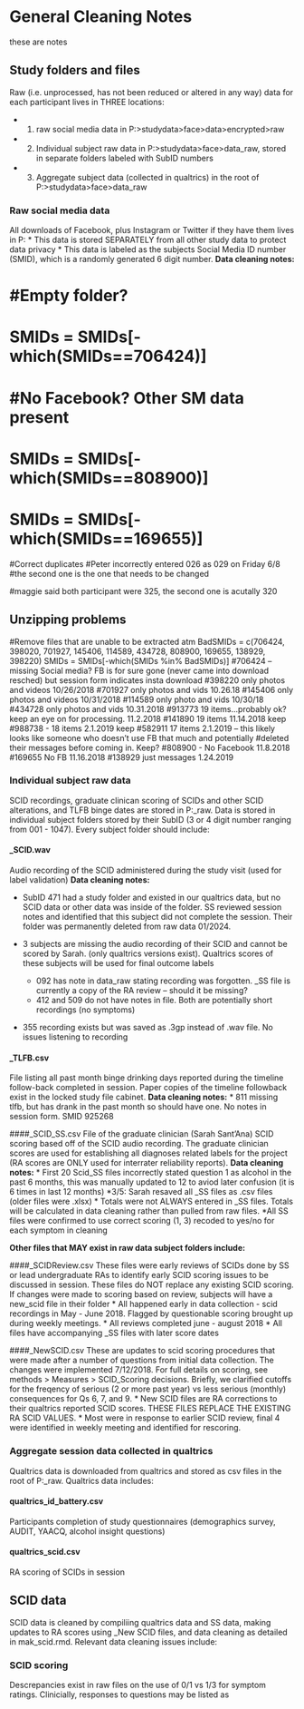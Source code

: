 # General Cleaning Notes
these are notes

## Study folders and files
Raw (i.e. unprocessed, has not been reduced or altered in any way) data for each participant lives in THREE locations: 
  
  * 1) raw social media data in P:>studydata>face>data>encrypted>raw
  * 2) Individual subject raw data in P:>studydata>face>data_raw, stored in separate folders labeled with SubID numbers
  * 3) Aggregate subject data (collected in qualtrics) in the root of P:>studydata>face>data_raw

### Raw social media data 
All downloads of Facebook, plus Instagram or Twitter if they have them lives in P:\studydata\face\data\encrypted\raw
* This data is stored SEPARATELY from all other study data to protect data privacy
* This data is labeled as the subjects Social Media ID number (SMID), which is a randomly generated 6 digit number.
**Data cleaning notes:**

# #Empty folder?
# SMIDs = SMIDs[-which(SMIDs==706424)]
# 
# #No Facebook? Other SM data present
# SMIDs = SMIDs[-which(SMIDs==808900)]
# SMIDs = SMIDs[-which(SMIDs==169655)]


#Correct duplicates
#Peter incorrectly entered 026 as 029 on Friday 6/8
#the second one is the one that needs to be changed

#maggie said both participant were 325, the second one is acutally 320


## Unzipping problems ###
#Remove files that are unable to be extracted atm
BadSMIDs = c(706424, 398020, 701927, 145406, 114589, 434728, 808900, 169655, 138929, 398220) 
SMIDs = SMIDs[-which(SMIDs %in% BadSMIDs)]
#706424 -- missing Social media?  FB is for sure gone (never came into download resched) but session form indicates insta download 
#398220 only photos and videos 10/26/2018
#701927 only photos and vids 10.26.18
#145406 only photos and videos 10/31/2018
#114589 only photo and vids 10/30/18
#434728 only photos and vids  10.31.2018
#913773 19 items...probably ok? keep an eye on for processing. 11.2.2018
#141890 19 items 11.14.2018 keep
#988738 - 18 items 2.1.2019 keep
#582911 17 items 2.1.2019 -- this likely looks like someone who doesn't use FB that much and potentially
#deleted their messages before coming in. Keep?
#808900 - No Facebook 11.8.2018
#169655 No FB 11.16.2018
#138929 just messages 1.24.2019


### Individual subject raw data
SCID recordings, graduate clinican scoring of SCIDs and other SCID alterations, and TLFB binge dates are stored in P:\studydata\face\data_raw. Data is stored in individual subject folders stored by their SubID (3 or 4 digit number ranging from 001 - 1047). Every subject folder should include:

#### _SCID.wav
Audio recording of the SCID administered during the study visit (used for label validation)
**Data cleaning notes:**  

* SubID 471 had a study folder and existed in our qualtrics data, but no SCID  data or other data  was inside of the folder.  SS  reviewed session notes and identified that this subject did not complete the session. Their folder was permanently deleted from raw data 01/2024.

* 3 subjects are missing the audio recording of their SCID and cannot be scored by Sarah. (only qualtrics versions exist). Qualtrics scores of these subjects will be used for final outcome labels
  * 092 has note in data_raw stating recording was forgotten.   _SS file is currently a copy of the RA review -- should it be missing?
  * 412 and 509 do not have notes in file. Both are potentially short recordings (no symptoms)
  
* 355 recording exists but was saved as .3gp instead of .wav file. No issues listening to recording
 
#### _TLFB.csv
File listing all past month binge drinking days reported during the timeline follow-back completed in session. Paper copies of the timeline followback exist in the locked study file cabinet.
**Data cleaning notes:**
 * 811 missing tlfb, but has drank in the past month so should have one. No notes in session form. SMID 925268


####_SCID_SS.csv
File of the graduate clinician (Sarah Sant'Ana) SCID scoring based off of the SCID audio recording. The graduate clinician scores are used for establishing all diagnoses related labels for the project (RA scores are ONLY used for interrater reliability reports).
**Data cleaning notes:**
* First 20 Scid_SS files incorrectly stated question 1 as alcohol in the past 6 months, this was manually updated to 12 to aviod later confusion (it is 6 times in last 12 months)
*3/5: Sarah resaved all _SS files as .csv files (older files were .xlsx)
* Totals were not ALWAYS entered in _SS files. Totals will be calculated in data cleaning rather than pulled from raw files.
*All SS files were confirmed to use correct scoring (1, 3) recoded to yes/no for each symptom in cleaning


**Other files that MAY exist in raw data subject folders include:**

####_SCIDReview.csv
These files were early reviews of SCIDs done by SS or lead undergraduate RAs to identify early SCID scoring issues to be discussed in session. These files do NOT replace any existing SCID scoring. If changes were made to scoring based on review, subjects will have a new_scid file in their folder
* All happened early in data collection - scid recordings in May - June 2018. Flagged by questionable scoring brought up during weekly meetings. 
* All reviews completed june - august 2018
* All files have accompanying _SS files with later score dates

####_NewSCID.csv
These are updates to scid scoring procedures that were made after a number of questions from initial data collection. The changes were implemented 7/12/2018. For full details on scoring, see methods > Measures > SCID_Scoring decisions. Briefly, we clarified cutoffs for the freqency of serious (2 or more past year) vs less serious (monthly) consequences for Qs 6, 7, and 9.
* New SCID files are RA corrections to their qualtrics reported SCID scores. THESE FILES REPLACE THE EXISTING RA SCID VALUES.
* Most were in response to earlier SCID review, final 4 were identified in weekly meeting and identified for rescoring.

### Aggregate session data collected in qualtrics
Qualtrics data is downloaded from qualtrics and stored as csv files in the root of P:\studydata\face\data_raw. Qualtrics data includes:

#### qualtrics_id_battery.csv
Participants completion of study questionnaires (demographics survey, AUDIT, YAACQ, alcohol insight questions) 

#### qualtrics_scid.csv
RA scoring of SCIDs in session


## SCID data
SCID data is cleaned by compiliing qualtrics data and SS data, making updates to RA scores using _New SCID files, and data cleaning as detailed in mak_scid.rmd. Relevant data cleaning issues include:

### SCID scoring
Descrepancies exist in raw files on the use of 0/1 vs 1/3 for symptom ratings. Clinicially, responses to questions may be listed as 



